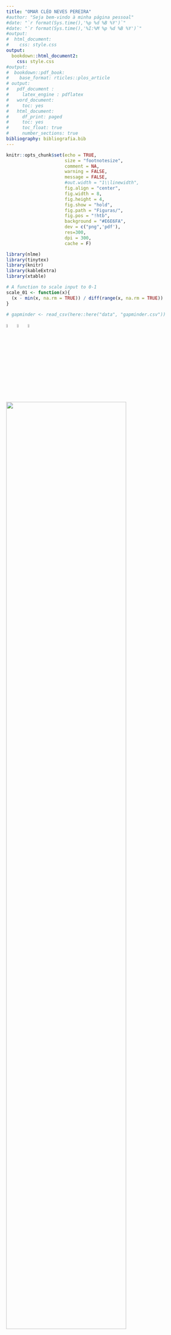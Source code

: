 ```yaml
---
title: "OMAR CLÉO NEVES PEREIRA"
#author: "Seja bem-vindo à minha página pessoal"
#date: "`r format(Sys.time(),'%p %d %B %Y')`"
#date: "`r format(Sys.time(),'%I:%M %p %d %B %Y')`"
#output: 
#  html_document:
#    css: style.css
output: 
  bookdown::html_document2:
    css: style.css  
#output:
#  bookdown::pdf_book:
#    base_format: rticles::plos_article
# output: 
#   pdf_document :
#     latex_engine : pdflatex
#   word_document:
#     toc: yes
#   html_document:
#     df_print: paged
#     toc: yes
#     toc_float: true
#     number_sections: true
bibliography: bibliografia.bib
---
```



```r
knitr::opts_chunk$set(echo = TRUE, 
                      size = "footnotesize",
                      comment = NA,
                      warning = FALSE,
                      message = FALSE,
                      #out.width = "1\\linewidth",
                      fig.align = "center",
                      fig.width = 8, 
                      fig.height = 4, 
                      fig.show = "hold",
                      fig.path = "Figuras/",
                      fig.pos = "!htb",
                      background = "#E6E6FA",
                      dev = c("png",'pdf'),
                      res=300,
                      dpi = 300,
                      cache = F)


```

```r
library(nlme)
library(tinytex)
library(knitr)
library(kableExtra)
library(xtable)
```

```r
# A function to scale input to 0-1
scale_01 <- function(x){
  (x - min(x, na.rm = TRUE)) / diff(range(x, na.rm = TRUE))
}
```

```r
# gapminder <- read_csv(here::here("data", "gapminder.csv"))
```


[![](./Figuras/linkedin.jpg "linkedin"){width=5%}](https://linkedin.com/in/omar-cléo-neves-pereira)
[![](./Figuras/lattes.png "lattes"){width=5%}](http://lattes.cnpq.br/9448206585707320)
[![](./Figuras/github.png "lattes"){width=5%}](https://github.com/OmarEAD)

<!-- Seja bem-vindo à minha página pessoal! -->

![](./Figuras/foto.jpg){width=80%} 

<span style="color:blue;font-weight:900;font-size:40px"> 
Olá, aqui é o Omar!
</span>

# Sejam bem-vindos! {-}

O desejo de trabalhar com agricultura surgiu desde criança, ao ver meu pai cultivando todos os dias em nossa horta caseira. Naquele pedacinho de terra, de aproximadamente de 25 metros quadrados, meu pai conseguia contribuir para a alimentação de nossa família, amigos e vizinhos. Isto foi muito motivador.

A agricultura brasileira tem se superado todos os anos e hoje alimenta grande parte do planeta. Este sucesso foi possível devido ao comprometimento das pessoas envolvidas neste processo, as quais se aperfeiçoaram de forma inter e multidisciplinares. A tecnologia empregada por meu pai já não seria suficiente hoje, mas o espírito, para servir ao maior número de pessoas, é o mesmo.

Minhas especialidades incluem a formação em Agronomia (graduação, mestrado e doutorado), Física (bacharelado e mestrado) e Bioestatística (pós-doutorado), áreas que também atuo como pesquisador e professor. Como resultado prático desta multidisciplinaridade, destaco o desenvolvimento de um equipamento para monitoramento da atividade iónica da solução do solo, patenteado pela Universidade Estadual de Maringá.

Também tenho como especialidade a programação em R, Latex (knitr), Markdown, e em outras linguagens, com as quais é possível gerar relatórios dinâmicos, além de apresentações e textos. Destaco ainda, minha competência na análise e ciência de dados e estatística, e, claro, meu entusiasmo em sempre estar disposto a aprender novas habilidades. Neste contexto me coloco a disposição para me envolver e atuar em novos projetos e desafios.